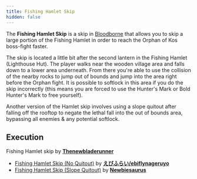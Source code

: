 ```yaml
---
title: Fishing Hamlet Skip
hidden: false
---
```



The **Fishing Hamlet Skip** is a skip in [Bloodborne](/bloodborne) that allows you to skip a large portion of the Fishing Hamlet in order to reach the Orphan of Kos boss-fight faster.

The skip is located a little bit after the second lantern in the Fishing Hamlet (Lighthouse Hut). The player walks near the wooden village area and falls down to a lower area underneath. From there you're able to use the collision of the nearby rocks to jump out of bounds and jump into the area right before the Orphan fight. It is possible to softlock in this area if you do the skip incorrectly (this means you are forced to use the Hunter's Mark or Bold Hunter's Mark to free yourself).

Another version of the Hamlet skip involves using a slope quitout after falling off the rooftop to negate the lethal fall into the out of bounds area, bypassing all enemies & any potential softlock.

## Execution

Fishing Hamlet skip by [**Thenewbladerunner**](https://www.youtube.com/@thenewbladerunner)

<YouTube id="https://youtu.be/JXuk2s7kMlk?si=rmqLPXBVLUGINob3" />

- [Fishing Hamlet Skip (No Quitout)](https://youtu.be/OQ3mK9kTYbU?si=s8fHuI4Xm9X_PvsA)  by [**えびふらい/ebiflynageruyo**](https://www.youtube.com/channel/UCJF6CTcUupwv3o-xhIxXFTQ)
- [Fishing Hamlet Skip (Slope Quitout)](https://youtu.be/mUlDC9DmwxE?si=xylUbXfUxBXm_PpY)  by [**Newbiesaurus**](https://www.youtube.com/channel/UCOUoSv6FBW79tLsZYLZnaDQ)
